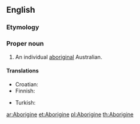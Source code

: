 {{also|aborigine}}
==English==

===Etymology===
{{back-form|Aborigines}}

===Proper noun===
{{en-proper noun}}

# An individual [[aboriginal]] Australian.

====Translations====
{{trans-top|an individual aboriginal Australian}}
* Croatian: {{t-|hr|Aboridžin|m}}
* Finnish: {{t+|fi|aborigine}}
{{trans-mid}}
* Turkish: {{t|tr|Aborjin}}
{{trans-bottom}}

[[ar:Aborigine]]
[[et:Aborigine]]
[[pl:Aborigine]]
[[th:Aborigine]]